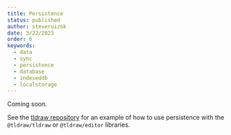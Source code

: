 ```yaml
---
title: Persistence
status: published
author: steveruizok
date: 3/22/2023
order: 6
keywords:
  - data
  - sync
  - persistence
  - database
  - indexeddb
  - localstorage
---
```


Coming soon.

See the [tldraw repository](https://github.com/tldraw/tldraw/tree/main/apps/examples) for an example of how to use persistence with the `@tldraw/tldraw` or `@tldraw/editor` libraries.
